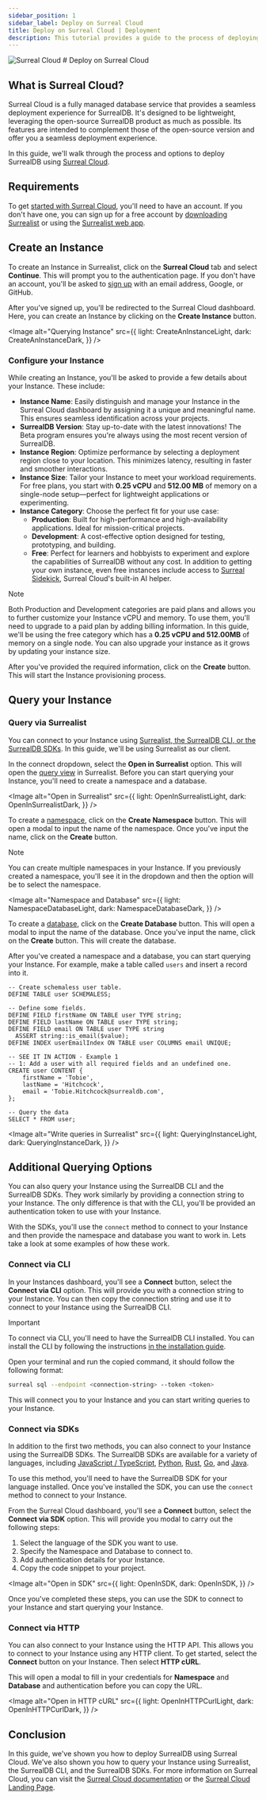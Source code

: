 ```yaml
---
sidebar_position: 1
sidebar_label: Deploy on Surreal Cloud
title: Deploy on Surreal Cloud | Deployment
description: This tutorial provides a guide to the process of deploying SurrealDB using Surreal Cloud.
---
```










<div class="flag-title">
	<Image
		alt="Surreal Cloud"
		width={42}
		height={42}
		src={{
			light: LightCloud,
			dark: DarkCloud,
		}}
	/>
	# Deploy on Surreal Cloud
</div>

## What is Surreal Cloud?

Surreal Cloud is a fully managed database service that provides a seamless deployment experience for SurrealDB. It's designed to be lightweight, leveraging the open-source SurrealDB product as much as possible. Its features are intended to complement those of the open-source version and offer you a seamless deployment experience.

In this guide, we'll walk through the process and options to deploy SurrealDB using [Surreal Cloud](/docs/cloud). 

## Requirements

To get [started with Surreal Cloud](/docs/cloud/getting-started), you'll need to have an account. If you don't have one, you can sign up for a free account by [downloading Surrealist](https://github.com/surrealdb/surrealist/releases) or using the [Surrealist web app](https://app.surrealdb.com/cloud). 


## Create an Instance

To create an Instance in Surrealist, click on the **Surreal Cloud** tab and select **Continue**. This will prompt you to the authentication page. If you don't have an account, you'll be asked to [sign up](/docs/cloud/getting-started/create-an-account) with an email address, Google, or GitHub.

After you've signed up, you'll be redirected to the Surreal Cloud dashboard. Here, you can create an Instance by clicking on the **Create Instance** button. 

<Image
alt="Querying Instance"
src={{
	light: CreateAnInstanceLight,
	dark: CreateAnInstanceDark,
	}}
/>

### Configure your Instance

While creating an Instance, you'll be asked to provide a few details about your Instance. These include:

- **Instance Name**: Easily distinguish and manage your Instance in the Surreal Cloud dashboard by assigning it a unique and meaningful name. This ensures seamless identification across your projects.
- **SurrealDB Version**: Stay up-to-date with the latest innovations! The Beta program ensures you're always using the most recent version of SurrealDB.
- **Instance Region**: Optimize performance by selecting a deployment region close to your location. This minimizes latency, resulting in faster and smoother interactions.
- **Instance Size**: Tailor your Instance to meet your workload requirements. For free plans, you start with **0.25 vCPU** and **512.00 MB** of memory on a single-node setup—perfect for lightweight applications or experimenting.
- **Instance Category**: Choose the perfect fit for your use case:
    - **Production**: Built for high-performance and high-availability applications. Ideal for mission-critical projects.
    - **Development**: A cost-effective option designed for testing, prototyping, and building.
    - **Free**: Perfect for learners and hobbyists to experiment and explore the capabilities of SurrealDB without any cost. In addition to getting your own instance, even free instances include access to [Surreal Sidekick](/sidekick), Surreal Cloud's built-in AI helper.

> [!NOTE]
> Both Production and Development categories are paid plans and allows you to further customize your Instance vCPU and memory. To use them, you'll need to upgrade to a paid plan by adding billing information. In this guide, we'll be using the free category which has a **0.25 vCPU and 512.00MB** of memory on a single node. You can also upgrade your instance as it grows by updating your instance size.

After you've provided the required information, click on the **Create** button. This will start the Instance provisioning process.

## Query your Instance

### Query via Surrealist

You can connect to your Instance using [Surrealist, the SurrealDB CLI, or the SurrealDB SDKs](/docs/cloud#what-can-you-do). In this guide, we'll be using Surrealist as our client.

In the connect dropdown, select the **Open in Surrealist** option. This will open the [query view](/docs/surrealist/concepts/sending-queries) in Surrealist. Before you can start querying your Instance, you'll need to create a namespace and a database. 

<Image
alt="Open in Surrealist"
src={{
	light: OpenInSurrealistLight,
	dark: OpenInSurrealistDark,
	}}
/>

To create a [namespace](/docs/surrealdb/introduction/concepts/namespace), click on the **Create Namespace** button. This will open a modal to input the name of the namespace. Once you've input the name, click on the **Create** button. 

> [!NOTE]
> You can create multiple namespaces in your Instance. If you previously created a namespace, you'll see it in the dropdown and then the option will be to select the namespace.

<Image
alt="Namespace and Database"
src={{
	light: NamespaceDatabaseLight,
	dark: NamespaceDatabaseDark,
	}}
/>

To create a [database](/docs/surrealdb/introduction/concepts/database), click on the **Create Database** button. This will open a modal to input the name of the database. Once you've input the name, click on the **Create** button. This will create the database.

After you've created a namespace and a database, you can start querying your Instance. For example, make a table called `users` and insert a record into it.

```surql title="Create a user table and insert a record into it"
-- Create schemaless user table.
DEFINE TABLE user SCHEMALESS;

-- Define some fields.
DEFINE FIELD firstName ON TABLE user TYPE string;
DEFINE FIELD lastName ON TABLE user TYPE string;
DEFINE FIELD email ON TABLE user TYPE string
  ASSERT string::is_email($value);
DEFINE INDEX userEmailIndex ON TABLE user COLUMNS email UNIQUE;

-- SEE IT IN ACTION - Example 1
-- 1: Add a user with all required fields and an undefined one.
CREATE user CONTENT { 
	firstName = 'Tobie', 
	lastName = 'Hitchcock', 
	email = 'Tobie.Hitchcock@surrealdb.com',
};

-- Query the data
SELECT * FROM user;
```

<Image
alt="Write queries in Surrealist"
src={{
	light: QueryingInstanceLight,
	dark: QueryingInstanceDark,
	}}
/>


## Additional Querying Options

You can also query your Instance using the SurrealDB CLI and the SurrealDB SDKs. They work similarly by providing a connection string to your Instance. The only difference is that with the CLI, you'll be provided an authentication token to use with your Instance.

With the SDKs, you'll use the `connect` method to connect to your Instance and then provide the namespace and database you want to work in.  Lets take a look at some examples of how these work.


### Connect via CLI

In your Instances dashboard, you'll see a **Connect** button, select the **Connect via CLI** option. This will provide you with a connection string to your Instance. You can then copy the connection string and use it to connect to your Instance using the SurrealDB CLI.

> [!IMPORTANT]
> To connect via CLI, you'll need to have the SurrealDB CLI installed. You can install the CLI by following the instructions [in the installation guide](/docs/surrealdb/cli).

Open your terminal and run the copied command, it should follow the following format:

```bash title="Connect via CLI example"
surreal sql --endpoint <connection-string> --token <token>
```
This will connect you to your Instance and you can start writing queries to your Instance.

### Connect via SDKs

In addition to the first two methods, you can also connect to your Instance using the SurrealDB SDKs. The SurrealDB SDKs are available for a variety of languages, including [JavaScript / TypeScript](/docs/sdk/javascript), [Python](/docs/sdk/python), [Rust](/docs/sdk/rust), [Go](/docs/sdk/golang), and [Java](/docs/sdk/java). 

To use this method, you'll need to have the SurrealDB SDK for your language installed. Once you've installed the SDK, you can use the `connect` method to connect to your Instance. 

From the Surreal Cloud dashboard, you'll see a **Connect** button, select the **Connect via SDK** option. This will provide you modal to carry out the following steps:

1. Select the language of the SDK you want to use.
2. Specify the Namespace and Database to connect to.
3. Add authentication details for your Instance.
4. Copy the code snippet to your project.

<Image
alt="Open in SDK"
src={{
	light: OpenInSDK,
	dark: OpenInSDK,
	}}
/>

Once you've completed these steps, you can use the SDK to connect to your Instance and start querying your Instance.

### Connect via HTTP

You can also connect to your Instance using the HTTP API. This allows you to connect to your Instance using any HTTP client. To get started, select the **Connect** button on your Instance. Then select **HTTP cURL**. 

This will open a modal to fill in your credentials for **Namespace** and **Database** and authentication before you can copy the URL.

<Image
alt="Open in HTTP cURL"
src={{
	light: OpenInHTTPCurlLight,
	dark: OpenInHTTPCurlDark,
	}}
/>

## Conclusion

In this guide, we've shown you how to deploy SurrealDB using Surreal Cloud. We've also shown you how to query your Instance using Surrealist, the SurrealDB CLI, and the SurrealDB SDKs. For more information on Surreal Cloud, you can visit the [Surreal Cloud documentation](/docs/cloud) or the [Surreal Cloud Landing Page](/cloud).

